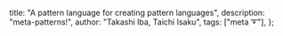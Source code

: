   title: "A pattern language for creating pattern languages",
  description: "meta-patterns!",
  author: "Takashi Iba, Taichi Isaku",
  tags: ["meta ➰"],
};
